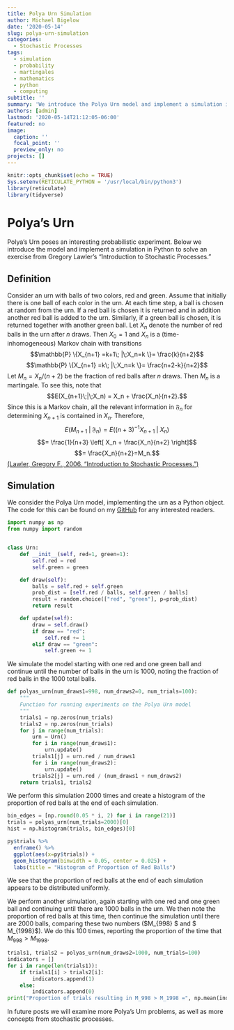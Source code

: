 ```yaml
---
title: Polya Urn Simulation
author: Michael Bigelow
date: '2020-05-14'
slug: polya-urn-simulation
categories:
  - Stochastic Processes
tags:
  - simulation
  - probability
  - martingales
  - mathematics
  - python
  - computing
subtitle: ''
summary: 'We introduce the Polya Urn model and implement a simulation in Python.'
authors: [admin]
lastmod: '2020-05-14T21:12:05-06:00'
featured: no
image:
  caption: ''
  focal_point: ''
  preview_only: no
projects: []
---
```


```r
knitr::opts_chunk$set(echo = TRUE)
Sys.setenv(RETICULATE_PYTHON = '/usr/local/bin/python3')
library(reticulate)
library(tidyverse)
```
# Polya's Urn
Polya's Urn poses an interesting probabilistic experiment.  Below we introduce the model and implement a simulation in Python to solve an exercise from Gregory Lawler's "Introduction to Stochastic Processes."

## Definition
Consider an urn with balls of two colors, red and green.  Assume that initially there is one ball of each color in the urn.  At each time step, a ball is chosen at random from the urn.  If a red ball is chosen it is returned and in addition another red ball is added to the urn.  Similarly, if a green ball is chosen, it is returned together with another green ball.  Let $X_n$ denote the number of red balls in the urn after $n$ draws.  Then $X_0 =1$ and $X_n$ is a (time-inhomogeneous) Markov chain with transitions
$$\mathbb{P} \{X_{n+1} =k+1\; |\;X_n=k \}= \frac{k}{n+2}$$
$$\mathbb{P} \{X_{n+1} =k\; |\;X_n=k \}= \frac{n+2-k}{n+2}$$
Let $M_n=X_n/(n+2)$ be the fraction of red balls after $n$ draws.  Then $M_n$ is a martingale.  To see this, note that 
$$E(X_{n+1}\;|\;X_n) = X_n + \frac{X_n}{n+2}.$$
Since this is a Markov chain, all the relevant information in $\mathfrak{F}_n$ for determining $X_{n+1}$ is contained in $X_n$. Therefore, 
$$E(M_{n+1} \;|\; \mathfrak{F}_n) = E((n+3)^{-1}X_{n+1}\;|\;X_n)$$
$$= \frac{1}{n+3} \left[ X_n + \frac{X_n}{n+2} \right]$$
$$= \frac{X_n}{n+2}=M_n.$$
[(Lawler, Gregory F., 2006. "Introduction to Stochastic Processes.")](https://www.amazon.com/Introduction-Stochastic-Processes-Chapman-Probability/dp/158488651X)

## Simulation
We consider the Polya Urn model, implementing the urn as a Python object.  The code for this can be found on my [GitHub](https://github.com/michaelbigelow/StochasticProcesses) for any interested readers.

```python
import numpy as np
from numpy import random


class Urn:
    def __init__(self, red=1, green=1):
        self.red = red
        self.green = green

    def draw(self):
        balls = self.red + self.green
        prob_dist = [self.red / balls, self.green / balls]
        result = random.choice(["red", "green"], p=prob_dist)
        return result

    def update(self):
        draw = self.draw()
        if draw == "red":
            self.red += 1
        elif draw == "green":
            self.green += 1
```

We simulate the model starting with one red and one green ball and continue until the number of balls in the urn is 1000, noting the fraction of red balls in the 1000 total balls.    

```python
def polyas_urn(num_draws1=998, num_draws2=0, num_trials=100):
    """
    Function for running experiments on the Polya Urn model
    """
    trials1 = np.zeros(num_trials)
    trials2 = np.zeros(num_trials)
    for j in range(num_trials):
        urn = Urn()
        for i in range(num_draws1):
            urn.update()
        trials1[j] = urn.red / num_draws1
        for i in range(num_draws2):
            urn.update()
        trials2[j] = urn.red / (num_draws1 + num_draws2)
    return trials1, trials2
```

We perform this simulation 2000 times and create a histogram of the proportion of red balls at the end of each simulation.

```python
bin_edges = [np.round(0.05 * i, 2) for i in range(21)]
trials = polyas_urn(num_trials=2000)[0]
hist = np.histogram(trials, bin_edges)[0]
```

```r
py$trials %>% 
  enframe() %>%
  ggplot(aes(x=py$trials)) +
  geom_histogram(binwidth = 0.05, center = 0.025) +
  labs(title = "Histogram of Proportion of Red Balls")
```

We see that the proportion of red balls at the end of each simulation appears to be distributed uniformly.

We perform another simulation, again starting with one red and one green ball and continuing until there are 1000 balls in the urn.  We then note the proportion of red balls at this time, then continue the simulation until there are 2000 balls, comparing these two numbers ($M_{998} $ and $ M_{1998}$).  We do this 100 times, reporting the proportion of the time that $M_{998} > M_{1998}$.

```python
trials1, trials2 = polyas_urn(num_draws2=1000, num_trials=100)
indicators = []
for i in range(len(trials1)):
    if trials1[i] > trials2[i]:
        indicators.append(1)
    else:
        indicators.append(0)
print("Proportion of trials resulting in M_998 > M_1998 =", np.mean(indicators))
```

In future posts we will examine more Polya's Urn problems, as well as more concepts from stochastic processes.
